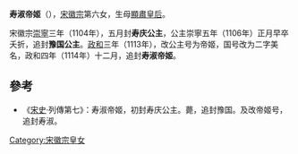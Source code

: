 {{東亞女性歷史人物
| 名稱=寿淑帝姬
| 身份=[[宋朝|宋朝]]公主
| 畫像=
| 說明=
| 姓=赵
| 名=
| 封爵=[[公主|公主]]、帝姬
| 位號=
| 封號=寿庆公主、豫国公主、寿淑帝姬
| 出生年=
| 逝世年=
| 諡號=
| 墳墓=
| 父親=[[宋徽宗|宋徽宗]]
| 同胞姊妹=[[嘉德帝姬|嘉德帝姬]]、[[安德帝姬|安德帝姬]]、[[榮淑帝姬|榮淑帝姬]]、[[成德帝姬|成德帝姬]]
| 母親=[[顯肅皇后|顯肅皇后]]
|}}
'''寿淑帝姬'''（{{bd|？||1106年||catIdx=Z}}），[[宋徽宗|宋徽宗]]第六女，生母[[顯肅皇后|顯肅皇后]]。

宋徽宗[[崇寧|崇寧]]三年（1104年），五月封'''寿庆公主'''，公主崇寧五年（1106年）正月早卒夭折，追封'''豫国公主'''。[[政和|政和]]三年（1113年），改公主号为帝姬，国号改为二字美名，政和四年（1114年）十二月，追封'''寿淑帝姬'''。

==參考==
*《[[宋史|宋史]]·列傳第七》：寿淑帝姬，初封寿庆公主。薨，追封豫国。及改帝姬号，追封寿淑。

[[Category:宋徽宗皇女|Category:宋徽宗皇女]]